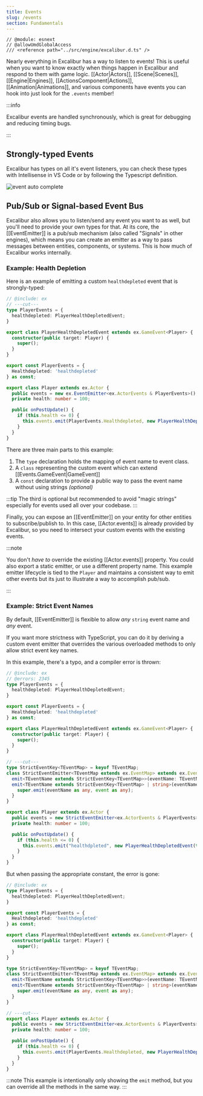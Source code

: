```yaml
---
title: Events
slug: /events
section: Fundamentals
---
```


```twoslash include ex
// @module: esnext
// @allowUmdGlobalAccess
/// <reference path="../src/engine/excalibur.d.ts" />
```

Nearly everything in Excalibur has a way to listen to events! This is useful when you want to know exactly when things happen in Excalibur and respond to them with game logic. [[Actor|Actors]], [[Scene|Scenes]], [[Engine|Engines]], [[ActionsComponent|Actions]], [[Animation|Animations]], and various components have events you can hook into just look for the `.events` member!

:::info

Excalibur events are handled synchronously, which is great for debugging and reducing timing bugs.

:::

## Strongly-typed Events

Excalibur has types on all it's event listeners, you can check these types with Intellisense in VS Code or by following the Typescript definition.

![event auto complete](events.png)

## Pub/Sub or Signal-based Event Bus

Excalibur also allows you to listen/send any event you want to as well, but you'll need to provide your own types for that. At its core, the [[EventEmitter]] is a pub/sub mechanism (also called "Signals" in other engines), which means you can create an emitter as a way to pass messages between entities, components, or systems. This is how much of Excalibur works internally.

### Example: Health Depletion

Here is an example of emitting a custom `healthdepleted` event that is strongly-typed:


```ts twoslash
// @include: ex
// ---cut---
type PlayerEvents = {
  healthdepleted: PlayerHealthDepletedEvent;
}

export class PlayerHealthDepletedEvent extends ex.GameEvent<Player> {
  constructor(public target: Player) {
    super();
  }
}

export const PlayerEvents = {
  Healthdepleted: 'healthdepleted'
} as const;

export class Player extends ex.Actor {
  public events = new ex.EventEmitter<ex.ActorEvents & PlayerEvents>();
  private health: number = 100;

  public onPostUpdate() {
    if (this.health <= 0) {
      this.events.emit(PlayerEvents.Healthdepleted, new PlayerHealthDepletedEvent(this));
    }
  }
}
```

There are three main parts to this example:

1. The `type` declaration holds the mapping of event name to event class.
1. A `class` representing the custom event which can extend [[Events.GameEvent|GameEvent]]
1. A `const` declaration to provide a public way to pass the event name without using strings _(optional)_

:::tip
The third is optional but recommended to avoid "magic strings" especially for events used all over your codebase.
:::

Finally, you can expose an [[EventEmitter]] on your entity for other entities to subscribe/publish to. In this case, [[Actor.events]] is already provided by Excalibur, so you need to intersect your custom events with the existing events.

:::note

You don't _have to_ override the existing [[Actor.events]] property. You could also export a static emitter, or use a different property name. This example emitter lifecycle is tied to the `Player` and maintains a consistent way to emit other events but its just to illustrate a way to accomplish pub/sub.

:::

### Example: Strict Event Names

By default, [[EventEmitter]] is flexible to allow _any_ `string` event name and _any_ event.

If you want more strictness with TypeScript, you can do it by deriving a custom event emitter that overrides
the various overloaded methods to only allow strict event key names.

In this example, there's a typo, and a compiler error is thrown:

```ts twoslash {1-7, 10, 15}
// @include: ex
// @errors: 2345
type PlayerEvents = {
  healthdepleted: PlayerHealthDepletedEvent;
}

export const PlayerEvents = {
  Healthdepleted: 'healthdepleted'
} as const;

export class PlayerHealthDepletedEvent extends ex.GameEvent<Player> {
  constructor(public target: Player) {
    super();
  }
}

// ---cut---
type StrictEventKey<TEventMap> = keyof TEventMap;
class StrictEventEmitter<TEventMap extends ex.EventMap> extends ex.EventEmitter<TEventMap> {
  emit<TEventName extends StrictEventKey<TEventMap>>(eventName: TEventName, event: TEventMap[TEventName]): void;
  emit<TEventName extends StrictEventKey<TEventMap> | string>(eventName: TEventName, event?: TEventMap[TEventName]): void {
    super.emit(eventName as any, event as any);
  }
}

export class Player extends ex.Actor {
  public events = new StrictEventEmitter<ex.ActorEvents & PlayerEvents>();
  private health: number = 100;

  public onPostUpdate() {
    if (this.health <= 0) {
      this.events.emit("healthdpleted", new PlayerHealthDepletedEvent(this));
    }
  }
}
```

But when passing the appropriate constant, the error is gone:

```ts twoslash {7}
// @include: ex
type PlayerEvents = {
  healthdepleted: PlayerHealthDepletedEvent;
}

export const PlayerEvents = {
  Healthdepleted: 'healthdepleted'
} as const;

export class PlayerHealthDepletedEvent extends ex.GameEvent<Player> {
  constructor(public target: Player) {
    super();
  }
}

type StrictEventKey<TEventMap> = keyof TEventMap;
class StrictEventEmitter<TEventMap extends ex.EventMap> extends ex.EventEmitter<TEventMap> {
  emit<TEventName extends StrictEventKey<TEventMap>>(eventName: TEventName, event: TEventMap[TEventName]): void;
  emit<TEventName extends StrictEventKey<TEventMap> | string>(eventName: TEventName, event?: TEventMap[TEventName]): void {
    super.emit(eventName as any, event as any);
  }
}

// ---cut---
export class Player extends ex.Actor {
  public events = new StrictEventEmitter<ex.ActorEvents & PlayerEvents>();
  private health: number = 100;

  public onPostUpdate() {
    if (this.health <= 0) {
      this.events.emit(PlayerEvents.Healthdepleted, new PlayerHealthDepletedEvent(this));
    }
  }
}
```

:::note
This example is intentionally only showing the `emit` method, but you can override all the methods in the same way.
:::